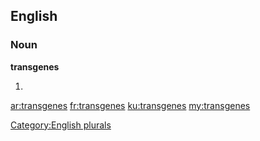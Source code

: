 ==English==

===Noun===
'''transgenes'''

# {{plural of|[[transgene]]}}

[[Category:English plurals]]

[[ar:transgenes]]
[[fr:transgenes]]
[[ku:transgenes]]
[[my:transgenes]]